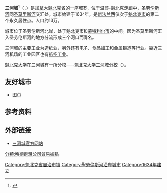 {{Infobox settlement
| name = 三河城
| native_name = {{lang|fr|Trois-Rivières}}
| official_name = 三河城市<br>{{lang|fr|Ville de Trois-Rivières}}
| image_skyline = File:Trois-Rivieres Montage.jpg
| imagesize = 250px
| image_caption = 
| image_shield = File:Blason ville ca Trois-Rivieres.svg
| pushpin_map = Canada Quebec
| pushpin_label_position = left
| pushpin_map_caption = 三河城在[[魁北克省|魁北克省]]的位置
| motto =
| nickname = 
| settlement_type = [[魁北克行政区划|县级市镇]]
| subdivision_type = 國家
| subdivision_name = {{CAN}}
| subdivision_type1 = [[加拿大行政區劃|省]]
| subdivision_name1 = {{flag|Québec}}
| subdivision_type2 = [[魁北克省地區列表|區]]
| subdivision_name2 = [[莫里西区|莫里西区]]
| leader_title = 市長
| leader_name = Yves Lévesque
| established_title = 建立
| established_date = 1634年7月4日
| established_title3 = 合併
| established_date3 = 1857年1月10日
| established_title4 = 城市地位
| established_date4 = 2002年1月1日
| founder = Sieur de Laviolette
| elevation_m = 61
| area_total_km2 = 333.70
| area_land_km2 = 288.90
| area_urban_km2 = 177.25
| area_metro_km2 = 1,041.15
| population_as_of = 2011年
| population_total = 134,413
| population_urban = 126,460
| population_density_km2 = auto
| population_blank1_title = 人口幅度 <small>2006-2011</small>
| population_blank1 = {{increase}} 4.0%
| timezone =[[北美東部時區|EST]]
| utc_offset = -5
| timezone_DST = [[北美東部時區|EDT]]
| utc_offset_DST = -4
| coordinates = {{coord|46|21|N|72|33|W|region:CA|display=inline,title}}
| population_demonym = Trifluvians
| postal_code_type = [[加拿大郵區編號|郵政號碼]]
| postal_code = G8T 至 G8Z；G9A 至 G9C
| area_code = +1 819
| blank_name = 政府地址
| blank_info = 
| blank2_name = [[氣候|氣候]]
| blank2_info = 
| website = {{url|www.v3r.net}} }}
'''三河城'''<ref>{{cite book|author1=周定国|title=世界地名翻译大辞典|date=2007|publisher=中国对外翻译出版公司|location=北京|isbn=978-7-5001-0753-8}}</ref>（{{lang-fr|Trois-Rivières}}，{{IPA-fr|tʁwɑ ʁivjɛʁ|lang|LL-Q150 (fra)-DenisdeShawi-Trois-Rivières.wav}}）是[[加拿大|加拿大]][[魁北克省|魁北克省]]的一座城市，位于温莎-魁北克走廊中，[[圣劳伦斯河|圣劳伦斯河]]同[[圣莫里斯河|圣莫里斯河]]交汇处。城市始建于1634年，是[[新法兰西|新法兰西]]仅次于[[魁北克市|魁北克市]]的第二个永久居住点。人口约13万。

城市位于圣劳伦斯河北岸，处于魁北克市和[[蒙特利尔市|蒙特利尔市]]的中间。因为圣莫里斯河汇入圣劳伦斯河的地方分流形成三个河口而得名。

三河城的主要工业为[[造纸业|造纸业]]，另外还有电子、食品加工和金属锻造等行业。靠近三河机场的工业园区也有[[航空工业|航空工业]]。

[[魁北克大学|魁北克大学]]在三河城有一所分校──-[[魁北克大学三河城分校|魁北克大学三河城分校]]（{{lang|fr|UQTR}}）。

==友好城市==
* {{FRA}} [[图尔|图尔]]

== 参考资料 ==
{{reflist}}

== 外部链接 ==
{{commonscat|Trois-Rivières, Quebec}}
*{{fr icon}} [http://www.v3r.net/ 三河城官方网站]{{Wayback|url=http://www.v3r.net/ |date=20080905133709 }}
{{魁北克行政区划}}
{{DEFAULTSORT:Trois-Rivières}}
[[Category:魁北克省自治市镇|Category:魁北克省自治市镇]]
[[Category:聖勞倫斯河沿岸城市|Category:聖勞倫斯河沿岸城市]]
[[分類:哈德遜灣公司貿易據點|分類:哈德遜灣公司貿易據點]]
[[Category:1634年建立|Category:1634年建立]]